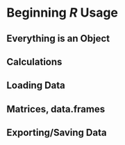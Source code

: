 # Beginning *R* Usage

## Everything is an Object

## Calculations

## Loading Data

## Matrices, data.frames

## Exporting/Saving Data
